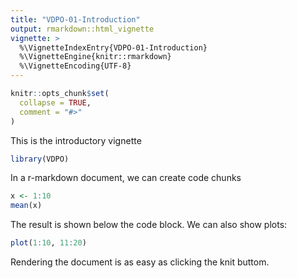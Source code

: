 ```yaml
---
title: "VDPO-01-Introduction"
output: rmarkdown::html_vignette
vignette: >
  %\VignetteIndexEntry{VDPO-01-Introduction}
  %\VignetteEngine{knitr::rmarkdown}
  %\VignetteEncoding{UTF-8}
---
```


```r
knitr::opts_chunk$set(
  collapse = TRUE,
  comment = "#>"
)
```

This is the introductory vignette

```r
library(VDPO)
```

In a r-markdown document, we can create code chunks

```r
x <- 1:10
mean(x)
```

The result is shown below the code block. We can also show plots:
```r
plot(1:10, 11:20)
```

Rendering the document is as easy as clicking the knit buttom.

